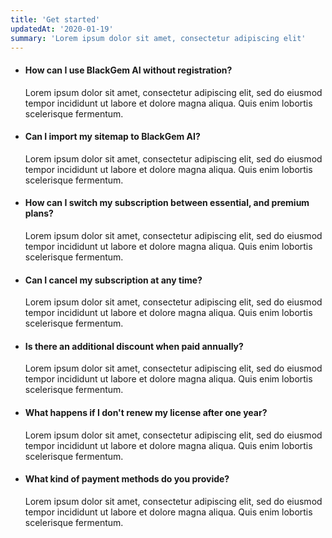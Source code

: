 ```yaml
---
title: 'Get started'
updatedAt: '2020-01-19'
summary: 'Lorem ipsum dolor sit amet, consectetur adipiscing elit'
---
```


*   #### How can I use BlackGem AI without registration?
    
    Lorem ipsum dolor sit amet, consectetur adipiscing elit, sed do eiusmod tempor incididunt ut labore et dolore magna aliqua. Quis enim lobortis scelerisque fermentum.
    
*   #### Can I import my sitemap to BlackGem AI?
    
    Lorem ipsum dolor sit amet, consectetur adipiscing elit, sed do eiusmod tempor incididunt ut labore et dolore magna aliqua. Quis enim lobortis scelerisque fermentum.
    
*   #### How can I switch my subscription between essential, and premium plans?
    
    Lorem ipsum dolor sit amet, consectetur adipiscing elit, sed do eiusmod tempor incididunt ut labore et dolore magna aliqua. Quis enim lobortis scelerisque fermentum.
    
*   #### Can I cancel my subscription at any time?
    
    Lorem ipsum dolor sit amet, consectetur adipiscing elit, sed do eiusmod tempor incididunt ut labore et dolore magna aliqua. Quis enim lobortis scelerisque fermentum.
    
*   #### Is there an additional discount when paid annually?
    
    Lorem ipsum dolor sit amet, consectetur adipiscing elit, sed do eiusmod tempor incididunt ut labore et dolore magna aliqua. Quis enim lobortis scelerisque fermentum.
    
*   #### What happens if I don't renew my license after one year?
    
    Lorem ipsum dolor sit amet, consectetur adipiscing elit, sed do eiusmod tempor incididunt ut labore et dolore magna aliqua. Quis enim lobortis scelerisque fermentum.
    
*   #### What kind of payment methods do you provide?
    
    Lorem ipsum dolor sit amet, consectetur adipiscing elit, sed do eiusmod tempor incididunt ut labore et dolore magna aliqua. Quis enim lobortis scelerisque fermentum.